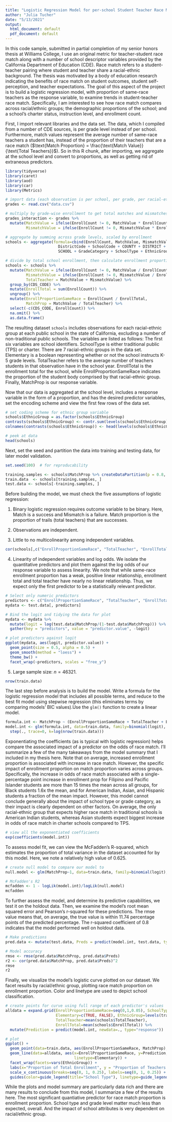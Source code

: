 ```yaml
---
title: "Logistic Regression Model for per-school Student Teacher Race Match"
author: "Julia Tucher"
date: "5/13/2021"
output:
  html_document: default
  pdf_document: default
---
```


In this code sample, submitted in partial completion of my senior honors thesis at Williams College, I use an original metric for teacher-student race match along with a number of school descriptor variables provided by the California Department of Education (CDE). Race match refers to a student-teacher pairing where student and teacher share a racial-ethnic background. The thesis was motivated by a body of education research indicating the benefits of race match on student outcomes, student self-perception, and teacher expectations. The goal of this aspect of the project is to build a logistic regression model, with proportion of same-race teachers as the response variable, to examine trends in student-teacher race match. Specifically, I am interested to see how race match compares across racial/ethnic groups; the demographic proportions of the school; and a school's charter status, instruction level, and enrollment count.

First, I import relevant libraries and the data set. The data, which I compiled from a number of CDE sources, is per grade level instead of per school. Furthermore, match values represent the average number of same-race teachers a student has, instead of the proportion of their teachers that are a race match ($\text{Match Proportion} = \frac{\text{Match Value}}{\text{Total Teachers}}$). So in this R chunk, after importing, we aggregate at the school level and convert to proportions, as well as getting rid of extraneous predictors.
```r
library(tidyverse)
library(caret)
library(aod)
library(car)
library(Metrics)

# import data (each observation is per school, per grade, per racial-ethnic group)
grades <- read.csv("data.csv")

# multiply by grade-wise enrollment to get total matches and mismatches at school level
grades_interaction <- grades %>%
  mutate(MatchValue = ifelse(EnrollCount != 0, MatchValue * EnrollCount, 0),
         MismatchValue = ifelse(EnrollCount != 0, MismatchValue * EnrollCount, 0))

# aggregate by summing across grade levels, scaled by enrollment
schools <- aggregate(formula=cbind(EnrollCount, MatchValue, MismatchValue, TotalTeacher) ~ CDS_CODE +
                       DistrictCode + SchoolCode + COUNTY + DISTRICT + 
                       SCHOOL + GradeCategory + SchoolType + EthnicGroup + Elementary, data=grades_interaction, FUN=sum)

# divide by total school enrollment, then calculate enrollment proportion and match proportion at school level
schools <- schools %>%
  mutate(MatchValue = ifelse(EnrollCount != 0, MatchValue / EnrollCount, NA),
         MismatchValue = ifelse(EnrollCount != 0, MismatchValue / EnrollCount, NA),
         TotalTeacher = MatchValue + MismatchValue) %>%
  group_by(CDS_CODE) %>%
  mutate(EnrollTotal = sum(EnrollCount)) %>%
  ungroup() %>%
  mutate(EnrollProportionSameRace = EnrollCount / EnrollTotal,
         MatchProp = MatchValue / TotalTeacher) %>% 
  select(-c(CDS_CODE, EnrollCount)) %>%
  na.omit() %>%
  as.data.frame()
```
The resulting dataset `schools` includes observations for each racial-ethnic group at each public school in the state of California, excluding a number of non-traditional public schools. The variables are listed as follows: The first six variables are school identifiers. SchoolType is either traditional public (TPS) or charter. There are 7 racial-ethnic groups in the data set. Elementary is a boolean representing whether or not the school instructs K-5 grade levels. TotalTeacher refers to the average number of teachers students in that observation have in the school year. EnrollTotal is the enrollment total for the school, while EnrollProportionSameRace indicates the proportion of the student body comprised by that racial-ethnic group. Finally, MatchProp is our response variable.

Now that our data is aggregated at the school level, includes a response variable in the form of a proportion, and has the desired predictor variables, set the encoding scheme and view the first few rows of the data set. 
```r
# set coding scheme for ethnic group variable
schools$EthnicGroup = as.factor(schools$EthnicGroup)
contrasts(schools$EthnicGroup) <- contr.sum(levels(schools$EthnicGroup))
colnames(contrasts(schools$EthnicGroup)) <- head(levels(schools$EthnicGroup), -1)

# peek at data
head(schools)
```

Next, set the seed and partition the data into training and testing data, for later model validation.
```r
set.seed(100)  # for reproducability

training.samples <- schools$MatchProp %>% createDataPartition(p = 0.8, list = FALSE)
train.data  <- schools[training.samples, ]
test.data <- schools[-training.samples, ]
```

Before building the model, we must check the five assumptions of logistic regression:

1. Binary logistic regression requires outcome variable to be binary. Here, Match is a success and Mismatch is a failure. Match proportion is the proportion of trails (total teachers) that are successes.

2. Observations are independent.

3. Little to no multicolinearity among independent variables.
```r
cor(schools[,c("EnrollProportionSameRace", "TotalTeacher", "EnrollTotal")])
```

4. Linearity of independent variables and log odds. We isolate the quantitative predictors and plot them against the log odds of our response variable to assess linearity. We note that while same-race enrollment proportion has a weak, positive linear relationship, enrollment total and total teacher have nearly no linear relationship. Thus, we expect only the first predictor to be a statistically relevant predictor.
```r
# Select only numeric predictors
predictors <- c("EnrollProportionSameRace", "TotalTeacher", "EnrollTotal")
mydata <- test.data[, predictors]

# Bind the logit and tidying the data for plot
mydata <- mydata %>%
  mutate(logit = log(test.data$MatchProp/(1-test.data$MatchProp))) %>%
  gather(key = "predictors", value = "predictor.value", -logit)

# plot predictors against logit
ggplot(mydata, aes(logit, predictor.value)) +
  geom_point(size = 0.5, alpha = 0.5) +
  geom_smooth(method = "loess") + 
  theme_bw() + 
  facet_wrap(~predictors, scales = "free_y")
```

5. Large sample size: $n = 46321$.
```r
nrow(train.data)
```

The last step before analysis is to build the model. Write a formula for the logistic regression model that includes all possible terms, and reduce to the best fit model using stepwise regression (this eliminates terms by comparing models' BIC values).Use the `glm()` function to create a linear model.
```r
formula.int <- MatchProp ~ (EnrollProportionSameRace + TotalTeacher + EnrollTotal)  * (Elementary + SchoolType) * EthnicGroup
model.int <- glm(formula.int, data=train.data, family=binomial(logit), weights = TotalTeacher) %>%
  step(., trace=0, k=log(nrow(train.data)))
```

Exponentiating the coefficients (as is typical with logistic regression) helps compare the associated impact of a predictor on the odds of race match. I'll summarize a few of the many takeaways from the model summary that I included in my thesis here. Note that on average, increased enrollment proportion is associated with increase in race match. However, the specific impact of enrollment proportion on match proportion varies across groups. Specifically, the increase in odds of race match associated with a single-percentage point increase in enrollment prop for Filipino and Pacific Islander students are more than 15 times the mean across all groups, for Black students 1.6x the mean, and for American Indian, Asian, and Hispanic students a fraction of the mean impact. However, this model cannot conclude generally about the impact of school type or grade category, as their impact is clearly dependent on other factors. On average, the only racial-ethnic group that expects higher race match in traditional schools is American Indian students, whereas Asian students expect biggest increase in odds of race match in charter schools compared to TPS.
```r
# view all the exponentiated coefficients
exp(coefficients(model.int))
```

To assess model fit, we can view the McFadden's R-squared, which estimates the proportion of total variance in the dataset accounted for by this model. Here, we note a relatively high value of 0.625.
```r
# create null model to compare our model to
null.model <- glm(MatchProp~1, data=train.data, family=binomial(logit), weights=TotalTeacher)

# McFadden's R2
mcfadden <- 1 - logLik(model.int)/logLik(null.model)
mcfadden
```

To further assess the model, and determine its predictive capabilities, we test it on the holdout data. Then, we examine the model's root mean squared error and Pearson's r-squared for these predictions. The rmse value means that, on average, the true value is within 11.74 percentage points of the predicted percentage. The r-squared coefficient of 0.8 indicates that the model performed well on holdout data.
```r
# Make predictions
pred.data <- mutate(test.data, Preds = predict(model.int, test.data, type = "response"))

# Model accuracy
rmse <- rmse(pred.data$MatchProp, pred.data$Preds)
r2 <- cor(pred.data$MatchProp, pred.data$Preds)^2
rmse
r2
```

Finally, we visualize the model's logistic curve plotted on our dataset. We facet results by racial/ethnic group, plotting race match proportion on enrollment proportion. Color and linetype are used to depict school classification.
```r
# create points for curve using full range of each predictor's values
alldata = expand.grid(EnrollProportionSameRace=seq(0,1,0.05), SchoolType=c("TPS", "Charter"),
                      Elementary=c(TRUE, FALSE), EthnicGroup=levels(train.data$EthnicGroup),
                      TotalTeacher=mean(schools$TotalTeacher),
                      EnrollTotal=mean(schools$EnrollTotal)) %>%
  mutate(Prediction = predict(model.int, newdata=., type="response"))

# plot
ggplot() +
  geom_point(data=train.data, aes(EnrollProportionSameRace, MatchProp), alpha = 0.1) +
  geom_line(data=alldata, aes(x=EnrollProportionSameRace, y=Prediction, color=SchoolType,
                              linetype=Elementary)) +
  facet_wrap(facets=vars(EthnicGroup)) + 
  labs(x="Proportion of Total Enrollment", y = "Proportion of Teachers Race-Match") + 
  scale_x_continuous(breaks=seq(0, 1, 0.25), labels=seq(0, 1, 0.25)) + 
  guides(color=guide_legend(title="School Type"), linetype=guide_legend(title="Elementary Status"))
```

While the plots and model summary are particularly data rich and there are many results to conclude from this model, I summarize a few of the results here. The most significant quantiative predictor for race match proportion is enrollment proportion. School type and grade level matter much less than expected, overall. And the impact of school attributes is very dependent on racial/ethnic group.
